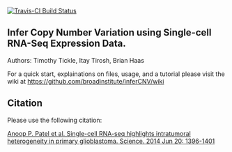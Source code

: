 [![Travis-CI Build Status](https://travis-ci.org/broadinstitute/inferCNV.svg?branch=master)](https://travis-ci.org/broadinstitute/inferCNV)

## Infer Copy Number Variation using Single-cell RNA-Seq Expression Data.
Authors: Timothy Tickle, Itay Tirosh, Brian Haas

For a quick start, explainations on files, usage, and a tutorial please visit the wiki at [https://github.com/broadinstitute/inferCNV/wiki](https://github.com/broadinstitute/inferCNV/wiki)

## Citation
Please use the following citation:

[Anoop P. Patel et al. Single-cell RNA-seq highlights intratumoral heterogeneity in primary glioblastoma. Science. 2014 Jun 20: 1396-1401](http://www.ncbi.nlm.nih.gov/pmc/articles/PMC4123637/)

